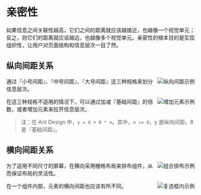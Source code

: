 
<Meta title="设计规范|Ant Design/设计原则/亲密性" />

# 亲密性

如果信息之间关联性越高，它们之间的距离就应该越接近，也越像一个视觉单元；反之，则它们的距离就应该越远，也越像多个视觉单元。亲密性的根本目的是实现组织性，让用户对页面结构和信息层次一目了然。


## 纵向间距关系

<img class="preview-img" align="right" alt="纵向间距示例" description="在 Ant Design 中，这三种规格分别为：8px（小号间距）、16px（中号间距）、24px（大号间距）。" src="https://gw.alipayobjects.com/zos/rmsportal/goazWUHPXsGEDFIGsNlm.png" />

通过『小号间距』、『中号间距』、『大号间距』这三种规格来划分信息层次。


<img class="preview-img" align="right" alt="增加元素示例" description="通过增加『分割线』来拉开层次。" src="https://gw.alipayobjects.com/zos/rmsportal/XNFCsupiYDBTJFQkmOmv.png" />

在这三种规格不适用的情况下，可以通过加减『基础间距』的倍数，或者增加元素来拉开信息层次。

> 注：在 Ant Design 中，`y = 8 + 8 * n`。其中，`n >= 0`，y 是纵向间距，8 是『基础间距』。


## 横向间距关系

<img class="preview-img" align="right" alt="组合排布示例" src="https://gw.alipayobjects.com/zos/rmsportal/uYvsqAUXNaqURGIhZhxz.png" />

为了适用不同尺寸的屏幕，在横向采用栅格布局来排布组件，从而保证布局的灵活性。


<img class="preview-img" align="right" alt="复选框内示例" src="https://gw.alipayobjects.com/zos/rmsportal/ysXfdKqmdDRAimBiKVGS.png" />

在一个组件内部，元素的横向间距也应该有所不同。
